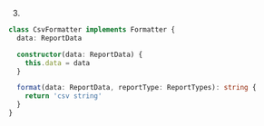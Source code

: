 3.
```ts
class CsvFormatter implements Formatter {
  data: ReportData

  constructor(data: ReportData) {
    this.data = data
  }

  format(data: ReportData, reportType: ReportTypes): string {
    return 'csv string'
  }
}
```

